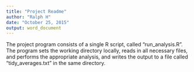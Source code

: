 ```yaml
---
title: "Project Readme"
author: "Ralph H"
date: "October 25, 2015"
output: word_document
---
```


The project program consists of a single R script, called "run_analysis.R".  The program sets the working directory locally, reads in all necessary files, and performs the appropriate analysis, and writes the output to a file called "tidy_averages.txt" in the same directory.

